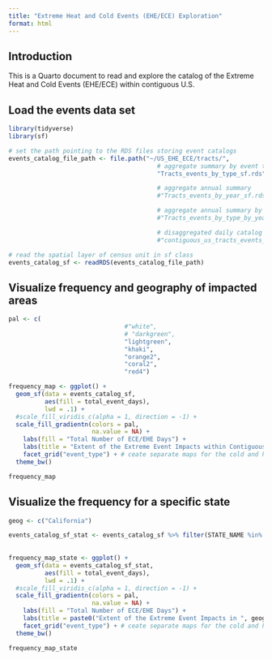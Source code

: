 ```yaml
---
title: "Extreme Heat and Cold Events (EHE/ECE) Exploration"
format: html
---
```


## Introduction

This is a Quarto document to read and explore the catalog of the Extreme Heat and Cold Events (EHE/ECE) within contiguous U.S.

## Load the events data set
```r
library(tidyverse)
library(sf)

# set the path pointing to the RDS files storing event catalogs
events_catalog_file_path <- file.path("~/US_EHE_ECE/tracts/",
                                         # aggregate summary by event type for the entire study period
                                         "Tracts_events_by_type_sf.rds")  

                                         # aggregate annual summary
                                         #"Tracts_events_by_year_sf.rds"

                                         # aggregate annual summary by event type
                                         #"Tracts_events_by_type_by_year_sf.rds"

                                         # disaggregated daily catalog of the extreme events 
                                         #"contiguous_us_tracts_events_catalog.rds"

# read the spatial layer of census unit in sf class
events_catalog_sf <- readRDS(events_catalog_file_path)
```

## Visualize frequency and geography of impacted areas
```r
pal <- c(
                                #"white",  
                                # "darkgreen", 
                                "lightgreen", 
                                "khaki", 
                                "orange2", 
                                "coral2",
                                "red4")

frequency_map <- ggplot() +
  geom_sf(data = events_catalog_sf,
          aes(fill = total_event_days),
          lwd = .1) + 
  #scale_fill_viridis_c(alpha = 1, direction = -1) +
  scale_fill_gradientn(colors = pal, 
                       na.value = NA) + 
    labs(fill = "Total Number of ECE/EHE Days") +
    labs(title = "Extent of the Extreme Event Impacts within Contiguous U.S") +
    facet_grid("event_type") + # ceate separate maps for the cold and heat events
  theme_bw()

frequency_map
```


## Visualize the frequency for a specific state
```r
geog <- c("California")

events_catalog_sf_stat <- events_catalog_sf %>% filter(STATE_NAME %in% geog) 
  
  
frequency_map_state <- ggplot() +
  geom_sf(data = events_catalog_sf_stat,
          aes(fill = total_event_days),
          lwd = .1) + 
  #scale_fill_viridis_c(alpha = 1, direction = -1) +
  scale_fill_gradientn(colors = pal, 
                       na.value = NA) + 
    labs(fill = "Total Number of ECE/EHE Days") +
    labs(title = paste0("Extent of the Extreme Event Impacts in ", geog)) +
    facet_grid("event_type") + # ceate separate maps for the cold and heat events
  theme_bw()

frequency_map_state
```
